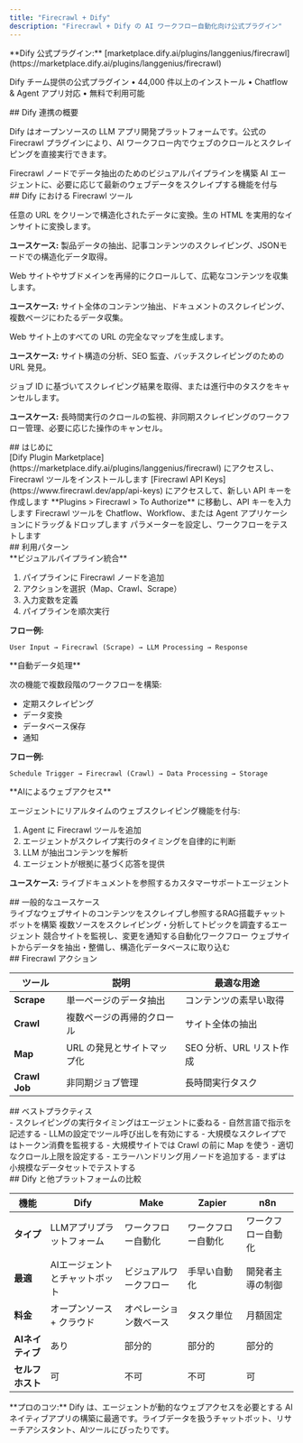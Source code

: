 ```yaml
---
title: "Firecrawl + Dify"
description: "Firecrawl + Dify の AI ワークフロー自動化向け公式プラグイン"
---
```


<Note>
**Dify 公式プラグイン:** [marketplace.dify.ai/plugins/langgenius/firecrawl](https://marketplace.dify.ai/plugins/langgenius/firecrawl)

Dify チーム提供の公式プラグイン • 44,000 件以上のインストール • Chatflow & Agent アプリ対応 • 無料で利用可能
</Note>

<div id="dify-integration-overview">
  ## Dify 連携の概要
</div>

Dify はオープンソースの LLM アプリ開発プラットフォームです。公式の Firecrawl プラグインにより、AI ワークフロー内でウェブのクロールとスクレイピングを直接実行できます。

<CardGroup cols={2}>
  <Card title="Chatflow & Workflow Apps" icon="diagram-project">
    Firecrawl ノードでデータ抽出のためのビジュアルパイプラインを構築
  </Card>

  <Card title="Agent Applications" icon="robot">
    AI エージェントに、必要に応じて最新のウェブデータをスクレイプする機能を付与
  </Card>
</CardGroup>

<div id="firecrawl-tools-in-dify">
  ## Dify における Firecrawl ツール
</div>

<AccordionGroup>
  <Accordion title="Scrape" icon="file-code">

任意の URL をクリーンで構造化されたデータに変換。生の HTML を実用的なインサイトに変換します。

**ユースケース:** 製品データの抽出、記事コンテンツのスクレイピング、JSONモードでの構造化データ取得。

  </Accordion>

  <Accordion title="Crawl" icon="spider">

Web サイトやサブドメインを再帰的にクロールして、広範なコンテンツを収集します。

**ユースケース:** サイト全体のコンテンツ抽出、ドキュメントのスクレイピング、複数ページにわたるデータ収集。

  </Accordion>

  <Accordion title="Map" icon="sitemap">

Web サイト上のすべての URL の完全なマップを生成します。

**ユースケース:** サイト構造の分析、SEO 監査、バッチスクレイピングのための URL 発見。

  </Accordion>

  <Accordion title="Crawl Job" icon="list-check">

ジョブ ID に基づいてスクレイピング結果を取得、または進行中のタスクをキャンセルします。

**ユースケース:** 長時間実行のクロールの監視、非同期スクレイピングのワークフロー管理、必要に応じた操作のキャンセル。

  </Accordion>
</AccordionGroup>

<div id="getting-started">
  ## はじめに
</div>

<Steps>
  <Step title="Firecrawl プラグインをインストール">
    [Dify Plugin Marketplace](https://marketplace.dify.ai/plugins/langgenius/firecrawl) にアクセスし、Firecrawl ツールをインストールします
  </Step>

  <Step title="Firecrawl の API キーを取得">
    [Firecrawl API Keys](https://www.firecrawl.dev/app/api-keys) にアクセスして、新しい API キーを作成します
  </Step>

  <Step title="Dify で認証">
    **Plugins > Firecrawl > To Authorize** に移動し、API キーを入力します
  </Step>

  <Step title="ワークフローに追加">
    Firecrawl ツールを Chatflow、Workflow、または Agent アプリケーションにドラッグ＆ドロップします
  </Step>

  <Step title="設定とテスト">
    パラメーターを設定し、ワークフローをテストします
  </Step>
</Steps>

<div id="usage-patterns">
  ## 利用パターン
</div>

<Tabs>
  <Tab title="Chatflow Apps">
**ビジュアルパイプライン統合**

1. パイプラインに Firecrawl ノードを追加
2. アクションを選択（Map、Crawl、Scrape）
3. 入力変数を定義
4. パイプラインを順次実行

**フロー例:**
```
User Input → Firecrawl (Scrape) → LLM Processing → Response
```
  </Tab>

  <Tab title="Workflow Apps">
**自動データ処理**

次の機能で複数段階のワークフローを構築:
- 定期スクレイピング
- データ変換
- データベース保存
- 通知

**フロー例:**
```
Schedule Trigger → Firecrawl (Crawl) → Data Processing → Storage
```
  </Tab>

  <Tab title="Agent Apps">
**AIによるウェブアクセス**

エージェントにリアルタイムのウェブスクレイピング機能を付与:

1. Agent に Firecrawl ツールを追加
2. エージェントがスクレイプ実行のタイミングを自律的に判断
3. LLM が抽出コンテンツを解析
4. エージェントが根拠に基づく応答を提供

**ユースケース:** ライブドキュメントを参照するカスタマーサポートエージェント
  </Tab>
</Tabs>

<div id="common-use-cases">
  ## 一般的なユースケース
</div>

<CardGroup cols={2}>
  <Card title="ライブデータ対応のAIチャットボット" icon="messages">
    ライブなウェブサイトのコンテンツをスクレイプし参照するRAG搭載チャットボットを構築
  </Card>

  <Card title="コンテンツ分析エージェント" icon="brain">
    複数ソースをスクレイピング・分析してトピックを調査するエージェント
  </Card>

  <Card title="競合モニタリング" icon="binoculars">
    競合サイトを監視し、変更を通知する自動化ワークフロー
  </Card>

  <Card title="データエンリッチメントパイプライン" icon="database">
    ウェブサイトからデータを抽出・整備し、構造化データベースに取り込む
  </Card>
</CardGroup>

<div id="firecrawl-actions">
  ## Firecrawl アクション
</div>

| ツール | 説明 | 最適な用途 |
|------|-------------|----------|
| **Scrape** | 単一ページのデータ抽出 | コンテンツの素早い取得 |
| **Crawl** | 複数ページの再帰的クロール | サイト全体の抽出 |
| **Map** | URL の発見とサイトマップ化 | SEO 分析、URL リスト作成 |
| **Crawl Job** | 非同期ジョブ管理 | 長時間実行タスク |

<div id="best-practices">
  ## ベストプラクティス
</div>

<CardGroup cols={2}>
  <Card title="Agent Apps" icon="robot">
    - スクレイピングの実行タイミングはエージェントに委ねる
    - 自然言語で指示を記述する
    - LLMの設定でツール呼び出しを有効にする
    - 大規模なスクレイプではトークン消費を監視する
  </Card>

  <Card title="Workflow Apps" icon="diagram-project">
    - 大規模サイトでは Crawl の前に Map を使う
    - 適切なクロール上限を設定する
    - エラーハンドリング用ノードを追加する
    - まずは小規模なデータセットでテストする
  </Card>
</CardGroup>

<div id="dify-vs-other-platforms">
  ## Dify と他プラットフォームの比較
</div>

| 機能 | Dify | Make | Zapier | n8n |
|---------|------|------|--------|-----|
| **タイプ** | LLMアプリプラットフォーム | ワークフロー自動化 | ワークフロー自動化 | ワークフロー自動化 |
| **最適** | AIエージェントとチャットボット | ビジュアルワークフロー | 手早い自動化 | 開発者主導の制御 |
| **料金** | オープンソース + クラウド | オペレーション数ベース | タスク単位 | 月額固定 |
| **AIネイティブ** | あり | 部分的 | 部分的 | 部分的 |
| **セルフホスト** | 可 | 不可 | 不可 | 可 |

<Tip>
**プロのコツ:** Dify は、エージェントが動的なウェブアクセスを必要とする AIネイティブアプリの構築に最適です。ライブデータを扱うチャットボット、リサーチアシスタント、AIツールにぴったりです。
</Tip>